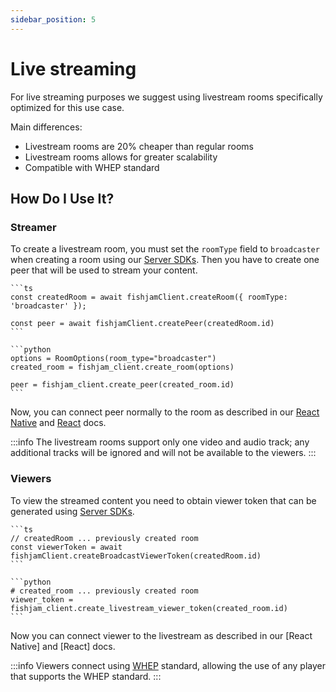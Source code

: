 ```yaml
---
sidebar_position: 5
---
```



# Live streaming

For live streaming purposes we suggest using livestream rooms specifically optimized for this use case.

Main differences:
*  Livestream rooms are 20% cheaper than regular rooms
*  Livestream rooms allows for greater scalability
*  Compatible with WHEP standard 
<!-- *  TODO: compatibility with WHIP -->

## How Do I Use It?
### Streamer
To create a livestream room, you must set the `roomType` field to `broadcaster` when creating a room using our [Server SDKs](/production/server). Then you have to create one peer that will be used to stream your content.

<Tabs groupId="language">
  <TabItem value="ts" label="Typescript">
  
    ```ts
    const createdRoom = await fishjamClient.createRoom({ roomType: 'broadcaster' });

    const peer = await fishjamClient.createPeer(createdRoom.id)
    ```

  </TabItem>

  <TabItem value="python" label="Python">

    ```python
    options = RoomOptions(room_type="broadcaster")
    created_room = fishjam_client.create_room(options)

    peer = fishjam_client.create_peer(created_room.id)
    ```

  </TabItem>
 </Tabs>

Now, you can connect peer normally to the room as described in our [React Native](/react-native/connecting) and [React](/react/connecting)  docs.

:::info
The livestream rooms support only one video and audio track; any additional tracks will be ignored and will not be available to the viewers.
:::

### Viewers
To view the streamed content you need to obtain viewer token that can be generated using [Server SDKs](/production/server).

<Tabs groupId="language">
  <TabItem value="ts" label="Typescript">
  
    ```ts
    // createdRoom ... previously created room
    const viewerToken = await fishjamClient.createBroadcastViewerToken(createdRoom.id)
    ```

  </TabItem>

  <TabItem value="python" label="Python">

    ```python
    # created_room ... previously created room
    viewer_token = fishjam_client.create_livestream_viewer_token(created_room.id)
    ```

  </TabItem>
 </Tabs>

Now you can connect viewer to the livestream as described in our [React Native] and [React] docs.

:::info
Viewers connect using [WHEP](https://blog.swmansion.com/introducing-react-native-whip-whep-ac9e5588d4da) standard, allowing the use of any player that supports the WHEP standard.
:::